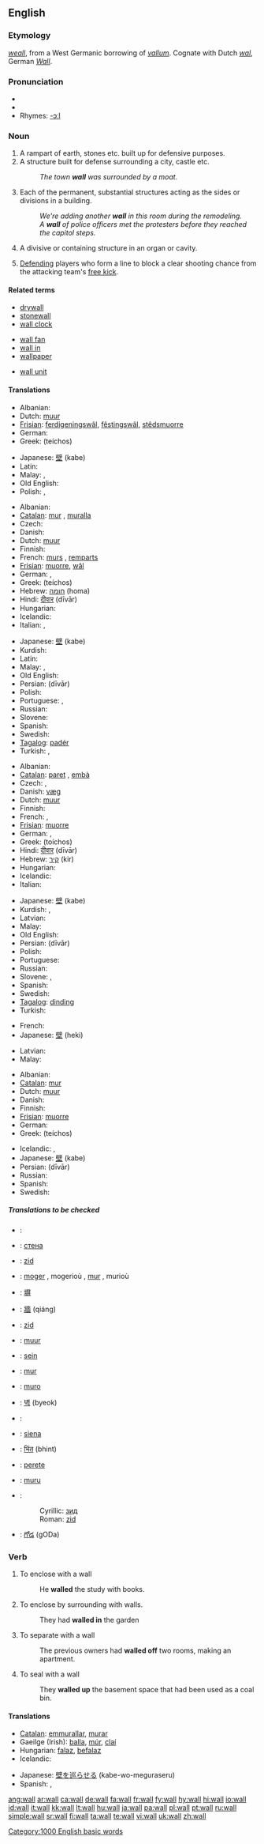 ==English==

{{rank|honour|individual|girls|808|wall|cry|step|turning}}

===Etymology===
{{OE.}} ''[[weall]]'', from a West Germanic borrowing of {{L.}} ''[[vallum]]''.  Cognate with Dutch ''[[wal]]'', German ''[[Wall]]''.

===Pronunciation===
* {{IPA|/wɔːl/}}
* {{audio|en-us-wall.ogg|Audio (US)}}
* Rhymes: [[Rhymes:English:-ɔːl|-ɔːl]]

===Noun===
{{en-noun}}

# A rampart of earth, stones etc. built up for defensive purposes.
# A structure built for defense surrounding a city, castle etc.
#: ''The town '''wall''' was surrounded by a moat.''
# Each of the permanent, substantial structures acting as the sides or divisions in a building.
#: ''We're adding another '''wall''' in this room during the remodeling.''
#: ''A '''wall''' of police officers met the protesters before they reached the capitol steps.''
# {{context|anatomy|zoology|botany}} A divisive or containing structure in an organ or cavity.
# {{football}} [[Defend]]ing players who form a line to block a clear shooting chance from the attacking team's [[free kick]].

====Related terms====
{{top3}}
* [[drywall]]
* [[stonewall]]
* [[wall clock]]
{{mid3}}
* [[wall fan]]
* [[wall in]]
* [[wallpaper]]
{{mid3}}
* [[wall unit]]
{{bottom}}

====Translations====
{{trans-top|defensive rampart built up of earth, stone etc.}}
* Albanian: {{t-|sq|mur|m|xs=Albanian}}
* Dutch: [[muur]]
* [[Frisian]]: [[ferdigeningswâl]], [[fêstingswâl]], [[stêdsmuorre]]
* German: {{t-|de|Wall|m}}
* Greek: {{t|el|τείχος|n|sc=Grek}} (teíchos)
{{trans-mid}}
* Japanese: [[壁]] (kabe)
* Latin: {{t-|la|vallum}}
* Malay: {{t|ms|tembok}}, {{t|ms|benteng}}
* Old English: {{t-|ang|weall|m|xs=Old English}}
* Polish: {{t+|pl|wał|m}}, {{t+|pl|mur|m}}
{{trans-bottom}}

{{trans-top|structure built for defense surrounding or separating an area}}
* Albanian: {{t-|sq|mur|m|xs=Albanian}}
* [[Catalan]]: [[mur]] {{m}}, [[muralla]] {{f}}
* Czech: {{t-|cs|zeď|f}}
* Danish: {{t-|da|mur}}
* Dutch: [[muur]]
* Finnish: {{t+|fi|muuri}}
* French: [[murs]] {{mp}}, [[remparts]] {{mp}}
* [[Frisian]]: [[muorre]], [[wâl]]
* German: {{t+|de|Mauer|f}}, {{t-|de|Wall|m}}
* Greek: {{t|el|τείχος|n|sc=Grek}} (teíchos)
* Hebrew: [[חומה]] {{f}} (homa)
* Hindi: [[दीवार]] (dīvār)
* Hungarian: {{t+|hu|fal}}
* Icelandic: {{t-|is|múr|m}}
* Italian: {{t+|it|muro|m}}, {{t-|it|fortificazione|f}}
{{trans-mid}}
* Japanese: [[壁]] (kabe)
* Kurdish: {{t-|ku|دیوار|sc=KUchar}}
* Latin: {{t-|la|murus|m}}
* Malay: {{t|ms|tembok}}, {{t|ms|benteng}}
* Old English: {{t-|ang|weall|m|xs=Old English}}
* Persian: {{FAchar|[[دیوار]]}} (dīvār)
* Polish: {{t+|pl|mur|m}}
* Portuguese: {{t+|pt|muralha|f}}, {{t+|pt|muro|m}}
* Russian: {{t+|ru|стена|f|tr=stená|sc=Cyrl}}
* Slovene: {{t+|sl|zid|m}}
* Spanish: {{t+|es|muro|m}}
* Swedish: {{t-|sv|mur|c}}
* [[Tagalog]]: [[padér]]
* Turkish: {{t+|tr|duvar}}, {{t+|tr|sur}}
{{trans-bottom}}

{{trans-top|permanent, substantial side or division in a building}}
* Albanian: {{t-|sq|mur|m|xs=Albanian}}
* [[Catalan]]: [[paret]] {{f}}, [[embà]] {{m}}
* Czech: {{t-|cs|zeď|f}}, {{t-|cs|stěna|f}}
* Danish: [[væg]] {{n}}
* Dutch: [[muur]]
* Finnish: {{t+|fi|seinä}}
* French: {{t+|fr|mur|m}}, {{t-|fr|paroi|m}}
* [[Frisian]]: [[muorre]]
* German: {{t+|de|Wand|f}}, {{t+|de|Mauer|f}}
* Greek: {{t|el|τοίχος|m|sc=Grek}} (toíchos)
* Hindi: [[दीवार]] (dīvār)
* Hebrew: [[קיר]] {{m}} (kir)
* Hungarian: {{t+|hu|fal}}
* Icelandic: {{t+|is|veggur|m}}
* Italian: {{t+|it|muro|m}}
{{trans-mid}}
* Japanese: [[壁]] (kabe)
* Kurdish: {{t|ku|dîwar|m}}, {{t-|ku|دیوار|sc=KUchar}}
* Latvian: {{t-|lv|siena|f|xs=Latvian}}
* Malay: {{t|ms|dinding}}
* Old English: {{t-|ang|weall|m|xs=Old English}}
* Persian: {{FAchar|[[دیوار]]}} (dīvār)
* Polish: {{t+|pl|ściana|f}}
* Portuguese: {{t+|pt|parede|f}}
* Russian: {{t+|ru|стена|f|tr=stená|sc=Cyrl}}
* Slovene: {{t+|sl|zid|m}}, {{t+|sl|stena|f}}
* Spanish: {{t+|es|pared|f}}
* Swedish: {{t+|sv|vägg|c}}
* [[Tagalog]]: [[dinding]]
* Turkish: {{t+|tr|duvar}}
{{trans-bottom}}

{{trans-top|anatomy, zoology, botany usage}}
* French: {{t-|fr|paroi|m}}
* Japanese: [[壁]] (heki)
{{trans-mid}}
* Latvian: {{t-|lv|siena|f|xs=Latvian}}
* Malay: {{t|ms|dinding}}
{{trans-bottom}}

{{trans-top|defending soccer players who form a line}}
* Albanian: {{t-|sq|mur|m|xs=Albanian}}
* [[Catalan]]: [[mur]] {{m}}
* Dutch: [[muur]]
* Danish: {{t-|da|mur}}
* Finnish: {{t+|fi|muuri}}
* [[Frisian]]: [[muorre]]
* German: {{t+|de|Mauer|f}}
* Greek: {{t|el|τείχος|n|sc=Grek}} (teíchos)
{{trans-mid}}
* Icelandic: {{t-|is|varnarveggur|m}}, {{t+|is|veggur|m}}
* Japanese: [[壁]] (kabe)
* Persian: {{FAchar|[[دیوار]]}} (dīvār)
* Russian: {{t+|ru|стенка|f|tr=sténka|sc=Cyrl}}
* Spanish: {{t|es|barrera|f}}
* Swedish: {{t-|sv|mur|c}}
{{trans-bottom}}

=====Translations to be checked=====
{{checktrans}}
{{top}}
* {{ttbc|Arabic}}: {{ARchar|[[حائط]]}} {{IPAchar|(ħā’iʈ)}} {{m}}
* {{ttbc|Bulgarian}}: [[стена#Bulgarian|стена]] {{f}}
* {{ttbc|Bosnian}}: [[zid#Bosnian|zid]] {{m}}
* {{ttbc|Breton}}: [[moger]] {{f}}, mogerioù {{p}}, [[mur]] {{f}}, murioù {{p}}
* {{ttbc|CJK Characters}}: [[塀]]
* {{ttbc|Chinese}}: [[牆]] (qiáng)
* {{ttbc|Croatian}}: [[zid]] {{m}}
* {{ttbc|Dutch}}: [[muur]]
* {{ttbc|Estonian}}: [[sein#Estonian|sein]]
* {{ttbc|French}}: [[mur]] {{m}}
* {{ttbc|Ido}}: [[muro]]
{{mid}}
* {{ttbc|Korean}}: [[벽]] (byeok)
* {{ttbc|Kurdish}}: {{t|ku|kelhe}} {{f}}
* {{ttbc|Lithuanian}}: [[siena]]
* {{ttbc|Marathi}}: [[भिंत]] (bhint)
* {{ttbc|Romanian}}: [[perete]] {{m}}
* {{ttbc|Sardinian}}: [[muru]] {{m}}
* {{ttbc|Serbian}}:
*: Cyrillic: [[зид#Serbian|зид]] {{m}}
*: Roman: [[zid#Serbian|zid]] {{m}}
* {{ttbc|Telugu}}: [[గోడ]] (gODa)
{{bottom}}

===Verb===
{{en-verb}}

# To enclose with a wall
#: He '''walled''' the study with books.
# {{italbrac|with "[[in]]"}} To enclose by surrounding with walls.
#: They had '''walled in''' the garden
# {{italbrac|with "[[off]]"}} To separate with a wall
#: The previous owners had '''walled off''' two rooms, making an apartment.
# {{italbrac|with "[[up]]"}} To seal with a wall
#: They '''walled up''' the basement space that had been used as a coal bin.

====Translations====
{{trans-top|to enclose by surrounding with walls}}
* [[Catalan]]: [[emmurallar]], [[murar]]
* Gaeilge (Irish): [[balla]], [[múr]], [[claí]]
* Hungarian: [[falaz]], [[befalaz]]
* Icelandic: {{t-|is|múra}}
{{trans-mid}}
* Japanese: [[壁を巡らせる]] (kabe-wo-meguraseru)
* Spanish: {{t-|es|amurallar}}, {{t|es|murar}}
{{trans-bottom}}

[[Category:1000 English basic words]]

[[ang:wall]]
[[ar:wall]]
[[ca:wall]]
[[de:wall]]
[[fa:wall]]
[[fr:wall]]
[[fy:wall]]
[[hy:wall]]
[[hi:wall]]
[[io:wall]]
[[id:wall]]
[[it:wall]]
[[kk:wall]]
[[lt:wall]]
[[hu:wall]]
[[ja:wall]]
[[pa:wall]]
[[pl:wall]]
[[pt:wall]]
[[ru:wall]]
[[simple:wall]]
[[sr:wall]]
[[fi:wall]]
[[ta:wall]]
[[te:wall]]
[[vi:wall]]
[[uk:wall]]
[[zh:wall]]